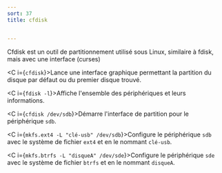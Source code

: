 ```yaml
---
sort: 37
title: cfdisk


---
```


Cfdisk est un outil de partitionnement utilisé sous Linux, similaire à fdisk, mais avec une interface (curses)

<C i={`cfdisk`}>Lance une interface graphique permettant la partition du disque par défaut ou du premier disque trouvé.</C>

<C i={`fdisk -l`}>Affiche l'ensemble des périphériques et leurs informations.</C>

<C i={`cfdisk /dev/sdb`}>Démarre l'interface de partition pour le périphérique `sdb`.</C>

<C i={`mkfs.ext4 -L "clé-usb" /dev/sdb`}>Configure le périphérique `sdb` avec le système de fichier `ext4` et en le nommant `clé-usb`.</C>

<C i={`mkfs.btrfs -L "disqueA" /dev/sde`}>Configure le périphérique `sde` avec le système de fichier `btrfs` et en le nommant `disqueA`.</C>


